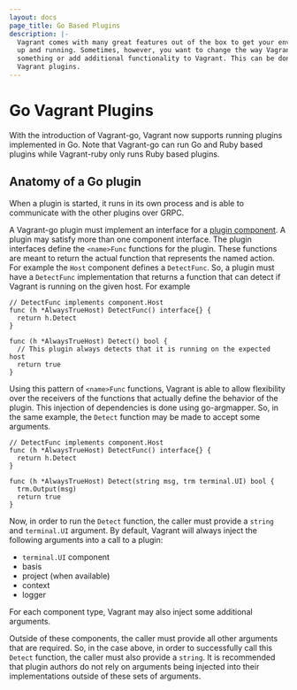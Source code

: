 ```yaml
---
layout: docs
page_title: Go Based Plugins
description: |-
  Vagrant comes with many great features out of the box to get your environments
  up and running. Sometimes, however, you want to change the way Vagrant does
  something or add additional functionality to Vagrant. This can be done via
  Vagrant plugins.
---
```


# Go Vagrant Plugins

With the introduction of Vagrant-go, Vagrant now supports running plugins 
implemented in Go. Note that Vagrant-go can run Go and Ruby based plugins 
while Vagrant-ruby only runs Ruby based plugins.

## Anatomy of a Go plugin

When a plugin is started, it runs in its own process and is able to communicate 
with the other plugins over GRPC.

A Vagrant-go plugin must implement an interface for a [plugin component](https://github.com/hashicorp/vagrant-plugin-sdk/blob/main/component/component.go).
A plugin may satisfy more than one component interface. The plugin interfaces 
define the `<name>Func` functions for the plugin. These functions are meant to 
return the actual function that represents the named action. For example the 
`Host` component defines a `DetectFunc`. So, a plugin must have a `DetectFunc` 
implementation that returns a function that can detect if Vagrant is running
on the given host. For example

```
// DetectFunc implements component.Host
func (h *AlwaysTrueHost) DetectFunc() interface{} {
  return h.Detect
}
 
func (h *AlwaysTrueHost) Detect() bool {
  // This plugin always detects that it is running on the expected host
  return true
}
```

Using this pattern of `<name>Func` functions, Vagrant is able to allow flexibility
over the receivers of the functions that actually define the behavior of the plugin.
This injection of dependencies is done using go-argmapper. So, in the same example, 
the `Detect` function may be made to accept some arguments.

```
// DetectFunc implements component.Host
func (h *AlwaysTrueHost) DetectFunc() interface{} {
  return h.Detect
}
 
func (h *AlwaysTrueHost) Detect(string msg, trm terminal.UI) bool {
  trm.Output(msg)
  return true
}
```

Now, in order to run the `Detect` function, the caller must provide a `string` and 
`terminal.UI` argument. By default, Vagrant will always inject the following arguments
into a call to a plugin:

- `terminal.UI` component
- basis
- project (when available)
- context
- logger

For each component type, Vagrant may also inject some additional arguments.

Outside of these components, the caller must provide all other arguments that are required. 
So, in the case above, in order to successfully call this `Detect` function, the caller must 
also provide a `string`. It is recommended that plugin authors do not rely on arguments being
injected into their implementations outside of these sets of arguments.
